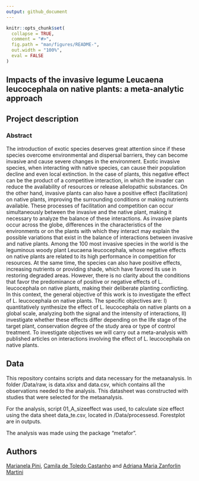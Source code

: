 ```yaml
---
output: github_document
---
```


<!-- README.md is generated from README.Rmd. Please edit that file -->

```r
knitr::opts_chunk$set(
  collapse = TRUE,
  comment = "#>",
  fig.path = "man/figures/README-",
  out.width = "100%",
  eval = FALSE
)
```

## Impacts of the invasive legume Leucaena leucocephala on native plants: a meta-analytic approach 

## Project description

### Abstract
The introduction of exotic species deserves great attention since if these species overcome environmental and dispersal barriers, they can become invasive and cause severe changes in the environment. Exotic invasive species, when interacting with native species, can cause their population decline and even local extinction. In the case of plants, this negative effect can be the product of a competitive interaction, in which the invader can reduce the availability of resources or release allelopathic substances. On the other hand, invasive plants can also have a positive effect (facilitation) on native plants, improving the surrounding conditions or making nutrients available. These processes of facilitation and competition can occur simultaneously between the invasive and the native plant, making it necessary to analyze the balance of these interactions. As invasive plants occur across the globe, differences in the characteristics of the environments or on the plants with which they interact may explain the possible variations that exist in the balance of interactions between invasive and native plants. Among the 100 most invasive species in the world is the leguminous woody plant Leucaena leucocephala, whose negative effects on native plants are related to its high performance in competition for resources. At the same time, the species can also have positive effects, increasing nutrients or providing shade, which have favored its use in restoring degraded areas. However, there is no clarity about the conditions that favor the predominance of positive or negative effects of L. leucocephala on native plants, making their deliberate planting conflicting. In this context, the general objective of this work is to investigate the effect of L. leucocephala on native plants. The specific objectives are: I) quantitatively synthesize the effect of L. leucocephala on native plants on a global scale, analyzing both the signal and the intensity of interactions, II) investigate whether these effects differ depending on the life stage of the target plant, conservation degree of the study area or type of control treatment. To investigate objectives we will carry out a meta-analysis with published articles on interactions involving the effect of L. leucocephala on native plants.
	
## Data 

This repository contains scripts and data necessary for the metaanalysis. In folder /Data/raw, is data.xlsx and data.csv, which contains all the observations needed to the analysis. This datasheet was constructed with studies that were selected for the
metaanalysis.

For the analysis, script 01_A_sizeeffect was used, to calculate size effect using 
the data sheet data_te.csv, located in /Data/processesd. Forestplot are in outputs.

The analysis was made using the package "metafor". 

## Authors

[Marianela Pini](http://lattes.cnpq.br/8880528444047107), [Camila de Toledo Castanho](http://lattes.cnpq.br/6667369800261150) and [Adriana Maria Zanforlin Martini](http://lattes.cnpq.br/9667961181933438)






